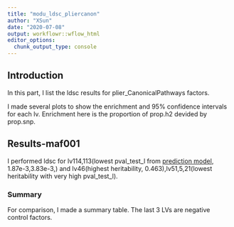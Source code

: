 ```yaml
---
title: "modu_ldsc_pliercanon"
author: "XSun"
date: "2020-07-08"
output: workflowr::wflow_html
editor_options:
  chunk_output_type: console
---
```


## Introduction

In this part, I list the ldsc results for plier_CanonicalPathways factors.

I made several plots to show the enrichment and 95% confidence intervals for each lv. Enrichment here is the proportion of prop.h2 devided by prop.snp.

## Results-maf001


I performed ldsc for lv114,113(lowest pval_test_l from [prediction model](https://xsun1229.github.io/factor_analysis/modu_train_pliercanon.html), 1.87e-3,3.83e-3,) and lv46(highest heritability, 0.463),lv51,5,21(lowest heritability with very high pval_test_l).

### Summary 

For comparison, I made a summary table. The last 3 LVs are negative control factors.

